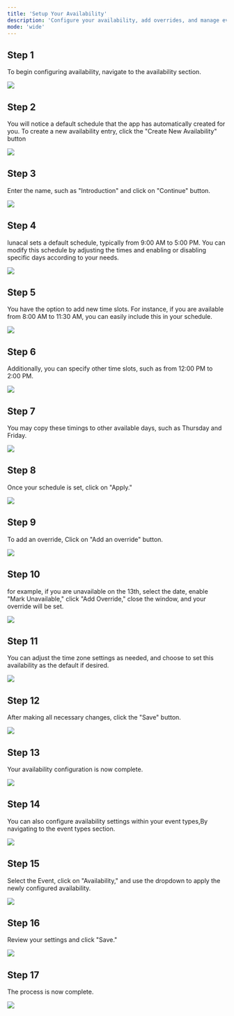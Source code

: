 ```yaml
---
title: 'Setup Your Availability'
description: 'Configure your availability, add overrides, and manage event types to customize your schedule with ease.'
mode: 'wide'
---
```


## Step 1

To begin configuring availability, navigate to the availability section. 

<Frame><img src="/images/setup_availability/1.webp" /></Frame>

## Step 2

You will notice a default schedule that the app has automatically created for you. To create a new availability entry, click the "Create New Availability" button 

<Frame><img src="/images/setup_availability/2.webp" /></Frame>

## Step 3

Enter the name, such as "Introduction" and click on "Continue" button.

<Frame><img src="/images/setup_availability/3.webp" /></Frame>

## Step 4

lunacal sets a default schedule, typically from 9:00 AM to 5:00 PM. You can modify this schedule by adjusting the times and enabling or disabling specific days according to your needs.

<Frame><img src="/images/setup_availability/4.webp" /></Frame>

## Step 5

You have the option to add new time slots. For instance, if you are available from 8:00 AM to 11:30 AM, you can easily include this in your schedule.

<Frame><img src="/images/setup_availability/5.webp" /></Frame>

## Step 6

Additionally, you can specify other time slots, such as from 12:00 PM to 2:00 PM.

<Frame><img src="/images/setup_availability/6.webp" /></Frame>

## Step 7

You may copy these timings to other available days, such as Thursday and Friday.

<Frame><img src="/images/setup_availability/7.webp" /></Frame>

## Step 8

Once your schedule is set, click on "Apply."

<Frame><img src="/images/setup_availability/8.webp" /></Frame>

## Step 9

To add an override, Click on "Add an override" button. 

<Frame><img src="/images/setup_availability/9.webp" /></Frame>

## Step 10
for example, if you are unavailable on the 13th, select the date, enable "Mark Unavailable," click "Add Override," close the window, and your override will be set.

<Frame><img src="/images/setup_availability/10.webp" /></Frame>

## Step 11

You can adjust the time zone settings as needed, and choose to set this availability as the default if desired.

<Frame><img src="/images/setup_availability/11.webp" /></Frame>

## Step 12

After making all necessary changes, click the "Save" button.

<Frame><img src="/images/setup_availability/12.webp" /></Frame>

## Step 13

Your availability configuration is now complete.

<Frame><img src="/images/setup_availability/13.webp" /></Frame>

## Step 14

You can also configure availability settings within your event types,By navigating to the event types section.

<Frame><img src="/images/setup_availability/14.webp" /></Frame>

## Step 15

Select the Event, click on "Availability," and use the dropdown to apply the newly configured availability.

<Frame><img src="/images/setup_availability/15.webp" /></Frame>

## Step 16

Review your settings and click "Save."

<Frame><img src="/images/setup_availability/16.webp" /></Frame>

## Step 17

The process is now complete.

<Frame><img src="/images/setup_availability/17.webp" /></Frame>
